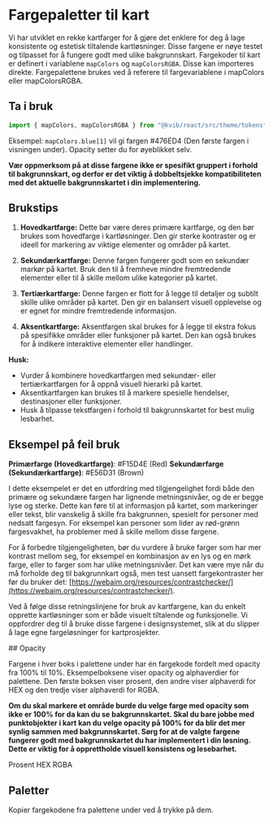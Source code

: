 
<Meta title="Komponenter/Tokens/Farger til kart" />

# Fargepaletter til kart

Vi har utviklet en rekke kartfarger for å gjøre det enklere for deg å lage konsistente og estetisk tiltalende kartløsninger. Disse fargene er nøye testet og tilpasset for å fungere godt med ulike bakgrunnskart. Fargekoder til kart er definert i variablene `mapColors` og `mapColorsRGBA`. Disse kan importeres direkte. Fargepalettene brukes ved å referere til fargevariablene i mapColors eller mapColorsRGBA.

## Ta i bruk

```jsx
import { mapColors, mapColorsRGBA } from "@kvib/react/src/theme/tokens";
```

Eksempel: `mapColors.blue[1]` vil gi fargen #476ED4 (Den første fargen i visningen under). Opacity setter du for øyeblikket selv.

**Vær oppmerksom på at disse fargene ikke er spesifikt gruppert i forhold til bakgrunnskart, og derfor er det viktig å dobbeltsjekke kompatibiliteten med det aktuelle bakgrunnskartet i din implementering.**

## Brukstips

1. **Hovedkartfarge:**
   Dette bør være deres primære kartfarge, og den bør brukes som hovedfarge i kartløsninger. Den gir sterke kontraster og er ideell for markering av viktige elementer og områder på kartet.

1. **Sekundærkartfarge:**
   Denne fargen fungerer godt som en sekundær markør på kartet. Bruk den til å fremheve mindre fremtredende elementer eller til å skille mellom ulike kategorier på kartet.

1. **Tertiærkartfarge:**
   Denne fargen er flott for å legge til detaljer og subtilt skille ulike områder på kartet. Den gir en balansert visuell opplevelse og er egnet for mindre fremtredende informasjon.

1. **Aksentkartfarge:**
   Aksentfargen skal brukes for å legge til ekstra fokus på spesifikke områder eller funksjoner på kartet. Den kan også brukes for å indikere interaktive elementer eller handlinger.

**Husk:**

- Vurder å kombinere hovedkartfargen med sekundær- eller tertiærkartfargen for å oppnå visuell hierarki på kartet.
- Aksentkartfargen kan brukes til å markere spesielle hendelser, destinasjoner eller funksjoner.
- Husk å tilpasse tekstfargen i forhold til bakgrunnskartet for best mulig lesbarhet.

## Eksempel på feil bruk

**Primærfarge (Hovedkartfarge)**: #F15D4E (Red)
**Sekundærfarge (Sekundærkartfarge)**: #E56D31 (Brown)

I dette eksempelet er det en utfordring med tilgjengelighet fordi både den primære og sekundære fargen har lignende metningsnivåer, og de er begge lyse og sterke. Dette kan føre til at informasjon på kartet, som markeringer eller tekst, blir vanskelig å skille fra bakgrunnen, spesielt for personer med nedsatt fargesyn. For eksempel kan personer som lider av rød-grønn fargesvakhet, ha problemer med å skille mellom disse fargene.

For å forbedre tilgjengeligheten, bør du vurdere å bruke farger som har mer kontrast mellom seg, for eksempel en kombinasjon av en lys og en mørk farge, eller to farger som har ulike metningsnivåer. Det kan være mye når du må forholde deg til bakgrunnkart også, men test uansett fargekontraster her før du bruker det: [https://webaim.org/resources/contrastchecker/](https://webaim.org/resources/contrastchecker/).

Ved å følge disse retningslinjene for bruk av kartfargene, kan du enkelt opprette kartløsninger som er både visuelt tiltalende og funksjonelle. Vi oppfordrer deg til å bruke disse fargene i designsystemet, slik at du slipper å lage egne fargeløsninger for kartprosjekter.

<KvibProvider>
  ## Opacity

Fargene i hver boks i palettene under har én fargekode fordelt med opacity fra 100% til 10%. Eksempelboksene viser opacity og alphaverdier for palettene.
Den første boksen viser prosent, den andre viser alphaverdi for HEX og den tredje viser alphaverdi for RGBA.

**Om du skal markere et område burde du velge farge med opacity som ikke er 100% for da kan du se bakgrunnskartet. Skal du bare jobbe med punktobjekter i kart kan du velge opacity på 100% for da blir det mer synlig sammen med bakgrunnskartet. Sørg for at de valgte fargene fungerer godt med bakgrunnskartet du har implementert i din løsning. Dette er viktig for å opprettholde visuell konsistens og lesebarhet.**

<Stack>
  <Flex alignItems="center">
    <Text margin="0" fontWeight="semibold" w="20">
      Prosent
    </Text>
    <ExampleBox value="#00A76C" />
  </Flex>
  <Flex alignItems="center">
    <Text margin="0" fontWeight="semibold" w="20">
      HEX
    </Text>
    <ExampleBox value="#00A76C" opacityFormat="HEX" />
  </Flex>
  <Flex alignItems="center">
    <Text margin="0" fontWeight="semibold" w="20">
      RGBA
    </Text>
    <ExampleBox value="#00A76C" opacityFormat="RGBA" />
  </Flex>
</Stack>

## Paletter

Kopier fargekodene fra palettene under ved å trykke på dem.

  <ColorPalettes hexColors={mapColors} RGBAColors={mapColorsRGBA} />
</KvibProvider>

